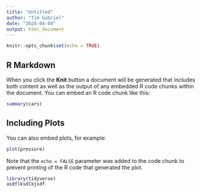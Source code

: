 ```yaml
---
title: "Untitled"
author: "Tim Gabriel"
date: "2024-04-04"
output: html_document
---
```


```r
knitr::opts_chunk$set(echo = TRUE)
```

## R Markdown

When you click the **Knit** button a document will be generated that includes both content as well as the output of any embedded R code chunks within the document. You can embed an R code chunk like this:

```r
summary(cars)
```

## Including Plots

You can also embed plots, for example:

```r
plot(pressure)
```

Note that the `echo = FALSE` parameter was added to the code chunk to prevent printing of the R code that generated the plot.

```r
library(tidyverse)
asdflksdlkjsdf
```

